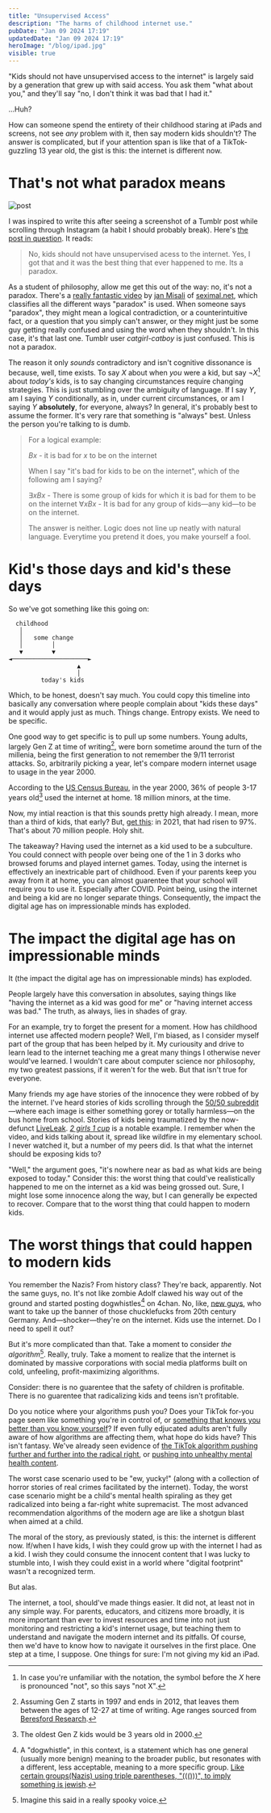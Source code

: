 ```yaml
---
title: "Unsupervised Access"
description: "The harms of childhood internet use."
pubDate: "Jan 09 2024 17:19"
updatedDate: "Jan 09 2024 17:19"
heroImage: "/blog/ipad.jpg"
visible: true
---
```

"Kids should not have unsupervised access to the internet" is largely said by a generation that grew up with said access. You ask them "what about you," and they'll say "no, I don't think it was bad that I had it." 

...Huh?

How can someone spend the entirety of their childhood staring at iPads and screens, not see *any* problem with it, then say modern kids shouldn't? The answer is complicated, but if your attention span is like that of a TikTok-guzzling 13 year old, the gist is this: the internet is different now.

# That's not what paradox means

![post](/blog/kidsshouldnotpost.jpeg)

I was inspired to write this after seeing a screenshot of a Tumblr post while scrolling through Instagram (a habit I should probably break). Here's [the post in question](https://catgirl-catboy.tumblr.com/post/694050477470613504/). It reads:

> No, kids should not have unsupervised acess to the internet.   Yes, I got that and it was the best thing that ever happened to me.   Its a paradox.

As a student of philosophy, allow me get this out of the way: no, it's not a paradox. There's a [really fantastic video](https://www.youtube.com/watch?v=ppX7Qjbe6BM) by [jan Misali](https://www.youtube.com/@HBMmaster) of [seximal.net](https://seximal.net), which classifies all the different ways "paradox" is used. When someone says "paradox", they might mean a logical contradiction, or a counterintuitive fact, or a question that you simply can't answer, or they might just be some guy getting really confused and using the word when they shouldn't. In this case, it's that last one. Tumblr user *catgirl-catboy* is just confused. This is not a paradox. 

The reason it only *sounds* contradictory and isn't cognitive dissonance is because, well, time exists.  To say $X$ about when *you* were a kid, but say $\neg X$[^1] about *today's* kids, is to say changing circumstances require changing strategies. This is just stumbling over the ambiguity of language. If I say $Y$, am I saying $Y$ conditionally, as in, under current circumstances, or am I saying $Y$ **absolutely**, for everyone, always? In general, it's probably best to assume the former. It's very rare that something is "always" best. Unless the person you're talking to is dumb. 

> For a logical example:
>
> $Bx$ - it is bad for $x$ to be on the internet
>
> When I say "it's bad for kids to be on the internet", which of the following am I saying?
>
> $\exists x Bx$ - There is some group of kids for which it is bad for them to be on the internet
> $\forall xBx$ - It is bad for any group of kids—any kid—to be on the internet.
>
> The answer is neither. Logic does not line up neatly with natural language. Everytime you pretend it does, you make yourself a fool.

# Kid's those days and kid's these days

So we've got something like this going on:

```
  childhood
   │
   │   some change
   │        │
   ▼        ▼
◄─────────────────────►
                   ▲
                   │
         today's kids
```

Which, to be honest, doesn't say much. You could copy this timeline into basically any conversation where people complain about "kids these days" and it would apply just as much. Things change. Entropy exists. We need to be specific.

One good way to get specific is to pull up some numbers. Young adults, largely Gen Z at time of writing[^2], were born sometime around the turn of the millenia, being the first generation to not remember the 9/11 terrorist attacks. So, arbitrarily picking a year, let's compare modern internet usage to usage in the year 2000.

According to the [US Census Bureau](https://www.census.gov/content/dam/Census/library/publications/2001/demo/p23-207.pdf), in the year 2000, 36% of people 3-17 years old[^3] used the internet at home. 18 million minors, at the time. 

Now, my intial reaction is that this sounds pretty high already. I mean, more than a third of kids, that early? But, [get this](https://nces.ed.gov/programs/coe/pdf/2023/CCH_508c.pdf): in 2021, that had risen to 97%. That's about 70 million people. Holy shit.

The takeaway? Having used the internet as a kid used to be a subculture. You could connect with people over being one of the 1 in 3 dorks who browsed forums and played internet games. Today, using the internet is effectively an inextricable part of childhood. Even if  your parents keep you away from it at home, you can almost guarentee that your school will require you to use it. Especially after COVID. Point being, using the internet and being a kid are no longer separate things. Consequently, the impact the digital age has on impressionable minds has  exploded.

# The impact the digital age has on impressionable minds

It (the impact the digital age has on impressionable minds) has exploded.

People largely have this conversation in absolutes, saying things like "having the internet as a kid was good for me" or "having internet access was bad." The truth, as always, lies in shades of gray. 

For an example, try to forget the present for a moment. How has childhood internet use affected modern people? Well, I'm biased, as I consider myself part of the group that has been helped by it. My curiousity and drive to learn lead to the internet teaching me a great many things I otherwise never would've learned. I wouldn't care about computer science nor philosophy, my two greatest passions, if it weren't for the web. But that isn't true for everyone.

Many friends my age have stories of the innocence they were robbed of by the internet. I've heard stories of kids scrolling through the [50/50 subreddit](https://www.reddit.com/r/FiftyFifty/)—where each image is either something gorey or totally harmless—on the bus home from school. Stories of kids being traumatized by the now-defunct [LiveLeak](https://en.wikipedia.org/wiki/LiveLeak). [*2 girls 1 cup*](https://en.wikipedia.org/wiki/2_Girls_1_Cup*) is a notable example. I remember when the video, and kids talking about it, spread like wildfire in my elementary school. I never watched it, but a number of my peers did. Is that what the internet should be exposing kids to? 

"Well," the argument goes, "it's nowhere near as bad as what kids are being exposed to today." Consider this: the worst thing that could've realistically happened to me on the internet as a kid was being grossed out. Sure, I might lose some innocence along the way, but I can generally be expected to recover. Compare that to the worst thing that could happen to modern kids. 

# The worst things that could happen to modern kids

You remember the Nazis? From history class? They're back, apparently. Not the same guys, no. It's not like zombie Adolf clawed his way out of the ground and started posting dogwhistles[^4] on 4chan. No, like, [new guys](https://en.wikipedia.org/wiki/Neo-Nazism), who want to take up the banner of those chucklefucks from 20th century Germany. And—shocker—they're on the internet. Kids use the internet. Do I need to spell it out?

But it's more complicated than that. Take a moment to consider *the algorithm*[^5]. Really, truly. Take a moment to realize that the internet is dominated by massive corporations with social media platforms built on cold, unfeeling, profit-maximizing algorithms.

Consider: there is no guarentee that the safety of children is profitable. There is no guarentee that radicalizing kids and teens isn't profitable. 

Do you notice where your algorithms push you? Does your TikTok for-you page seem like something you're in control of, or [something that knows you better than you know yourself](https://www.theguardian.com/commentisfree/2021/jun/04/tiktok-accidentally-detected-my-adhd-for-23-years-everyone-missed-the-warning-signs)? If even fully edjucated adults aren't fully aware of how algorithms are affecting them, what hope do kids have? This isn't fantasy. We've already seen evidence of [the TikTok algorithm pushing further and further into the radical right](https://www.businessinsider.com/transphobia-ted-kaczynski-tiktok-algorithm-right-wing-self-radicalization-2021-11), or [pushing into unhealthy mental health content](https://www.amnesty.org/en/latest/news/2023/11/tiktok-risks-pushing-children-towards-harmful-content/). 

The worst case scenario used to be "ew, yucky!" (along with a collection of horror stories of real crimes facilitated by the internet). Today, the worst case scenario might be a child's mental health spiraling as they get radicalized into being a far-right white supremacist. The most advanced recommendation algorithms of the modern age are like a shotgun blast when aimed at a child. 

The moral of the story, as previously stated, is this: the internet is different now. If/when I have kids, I wish they could grow up with the internet I had as a kid. I wish they could consume the innocent content that I was lucky to stumble into, I wish they could exist in a world where "digital footprint" wasn't a recognized term. 

But alas. 

The internet, a tool, should've made things easier. It did not, at least not in any simple way. For parents, educators, and citizens more broadly, it is more important than ever to invest resources and time into not just monitoring and restricting a kid's internet usage, but teaching them to understand and navigate the modern internet and its pitfalls. Of course, then we'd have to know how to navigate it ourselves in the first place. One step at a time, I suppose. One things for sure: I'm not giving my kid an iPad.



[^1]: In case you're unfamiliar with the notation, the symbol before the $X$ here is pronounced "not", so this says "not X". 
[^2]: Assuming Gen Z starts in 1997 and ends in 2012, that leaves them between the ages of 12-27 at time of writing. Age ranges sourced from [Beresford Research](https://www.beresfordresearch.com/age-range-by-generation/).
[^3]: The oldest Gen Z kids would be 3 years old in 2000.
[^4]: A "dogwhistle", in this context, is a statement which has one general (usually more benign) meaning to the broader public, but resonates with a different, less acceptable, meaning to a more specific group. [Like certain groups(Nazis) using triple parentheses, "((()))", to imply something is jewish](https://www.google.com/search?q=triple+parentheses).  
[^5]: Imagine this said in a really spooky voice.